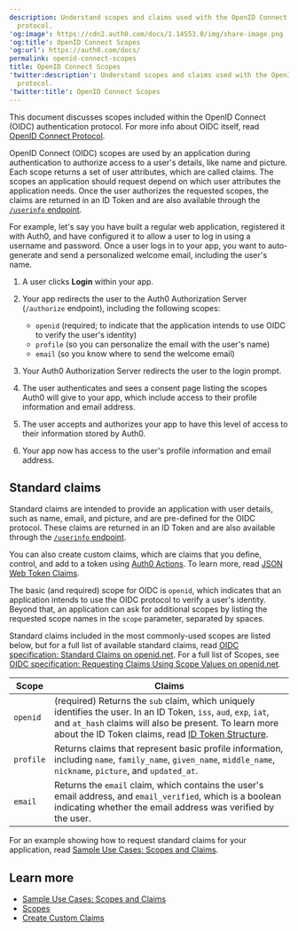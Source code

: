 ```yaml
---
description: Understand scopes and claims used with the OpenID Connect (OIDC)
  protocol.
'og:image': https://cdn2.auth0.com/docs/1.14553.0/img/share-image.png
'og:title': OpenID Connect Scopes
'og:url': https://auth0.com/docs/
permalink: openid-connect-scopes
title: OpenID Connect Scopes
'twitter:description': Understand scopes and claims used with the OpenID Connect (OIDC)
  protocol.
'twitter:title': OpenID Connect Scopes
---
```

This document discusses scopes included within the <Tooltip tip="OpenID: Open standard for authentication that allows applications to verify users' identities without collecting and storing login information." cta="View Glossary" href="/docs/glossary?term=OpenID">OpenID</Tooltip> Connect (OIDC) authentication protocol. For more info about OIDC itself, read [OpenID Connect Protocol](/docs/authenticate/protocols/openid-connect-protocol).

OpenID Connect (OIDC) scopes are used by an application during authentication to authorize access to a user's details, like name and picture. Each scope returns a set of user attributes, which are called claims. The scopes an application should request depend on which user attributes the application needs. Once the user authorizes the requested scopes, the claims are returned in an <Tooltip tip="ID Token: Credential meant for the client itself, rather than for accessing a resource." cta="View Glossary" href="/docs/glossary?term=ID+Token">ID Token</Tooltip> and are also available through the [`/userinfo` endpoint](https://auth0.com/docs/api/authentication#get-user-info).

For example, let's say you have built a regular web application, registered it with Auth0, and have configured it to allow a user to log in using a username and password. Once a user logs in to your app, you want to auto-generate and send a personalized welcome email, including the user's name.

1. A user clicks **Login** within your app.
2. Your app redirects the user to the Auth0 Authorization Server (`/authorize` endpoint), including the following scopes:

   * `openid` (required; to indicate that the application intends to use OIDC to verify the user's identity)
   * `profile` (so you can personalize the email with the user's name)
   * `email` (so you know where to send the welcome email)
3. Your Auth0 Authorization Server redirects the user to the login prompt.
4. The user authenticates and sees a consent page listing the scopes Auth0 will give to your app, which include access to their profile information and email address.
5. The user accepts and authorizes your app to have this level of access to their information stored by Auth0.
6. Your app now has access to the user's profile information and email address.

## Standard claims

Standard claims are intended to provide an application with user details, such as name, email, and picture, and are pre-defined for the OIDC protocol. These claims are returned in an ID Token and are also available through the [`/userinfo` endpoint](https://auth0.com/docs/api/authentication#get-user-info).

You can also create custom claims, which are claims that you define, control, and add to a token using [Auth0 Actions](/docs/customize/actions/actions-overview). To learn more, read [JSON Web Token Claims](/docs/secure/tokens/json-web-tokens/json-web-token-claims).

The basic (and required) scope for OIDC is `openid`, which indicates that an application intends to use the OIDC protocol to verify a user's identity. Beyond that, an application can ask for additional scopes by listing the requested scope names in the `scope` parameter, separated by spaces.

Standard claims included in the most commonly-used scopes are listed below, but for a full list of available standard claims, read [OIDC specification: Standard Claims on openid.net](https://openid.net/specs/openid-connect-core-1_0.html#StandardClaims). For a full list of Scopes, see [OIDC specification: Requesting Claims Using Scope Values on openid.net](https://openid.net/specs/openid-connect-core-1_0.html#ScopeClaims).

<table class="table"><thead>
<tr>
<th>Scope</th>
<th>Claims</th>
</tr>
</thead>
<tbody>
<tr>
<td><code>openid</code></td>
<td>(required) Returns the <code>sub</code> claim, which uniquely identifies the user. In an ID Token, <code>iss</code>, <code>aud</code>, <code>exp</code>, <code>iat</code>, and <code>at_hash</code> claims will also be present. To learn more about the ID Token claims, read <a href="/docs/secure/tokens/id-tokens/id-token-structure">ID Token Structure</a>.</td>
</tr>
<tr>
<td><code>profile</code></td>
<td>Returns claims that represent basic profile information, including <code>name</code>, <code>family_name</code>, <code>given_name</code>, <code>middle_name</code>, <code>nickname</code>, <code>picture</code>, and <code>updated_at</code>.</td>
</tr>
<tr>
<td><code>email</code></td>
<td>Returns the <code>email</code> claim, which contains the user's email address, and <code>email_verified</code>, which is a boolean indicating whether the email address was verified by the user.</td>
</tr>
</tbody>
</table>

For an example showing how to request standard claims for your application, read [Sample Use Cases: Scopes and Claims](/docs/get-started/apis/scopes/sample-use-cases-scopes-and-claims).

## Learn more

* [Sample Use Cases: Scopes and Claims](/docs/get-started/apis/scopes/sample-use-cases-scopes-and-claims)
* [Scopes](/docs/get-started/apis/scopes)
* [Create Custom Claims](/docs/secure/tokens/json-web-tokens/create-custom-claims)